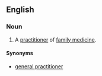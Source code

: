 ==English==
{{wikipedia}}
===Noun===
{{en-noun}}
#A [[practitioner]] of [[family medicine]].
====Synonyms====
*[[general practitioner]]
